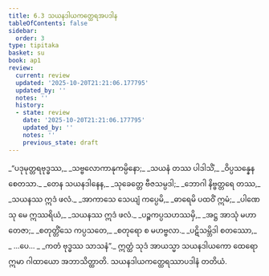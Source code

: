 ```yaml
---
title: 6.3 သယနဒါယကတ္ထေရအပဒါန
tableOfContents: false
sidebar:
  order: 3
type: tipitaka
basket: su
book: ap1
review:
  current: review
  updated: '2025-10-20T21:21:06.177795'
  updated_by: ''
  notes: ''
  history:
  - state: review
    date: '2025-10-20T21:21:06.177795'
    updated_by: ''
    notes: ''
    previous_state: draft
---
```



<DynamicBreadcrumb />


<ReviewStatus review={frontmatter.review} showDetails={true} />

<HypothesisAnnotation frontmatter={frontmatter} />

<Division number="20" book="ap1" e="ch" v="20" p="116">

<Paragraph number="1399" type="verses" book="ap1">
_“ပဒုမုတ္တရဗုဒ္ဓဿ,_  
_သဗ္ဗလောကာနုကမ္ပိနော;_  
_သယနံ တဿ ပါဒါသိံ,_  
_ဝိပ္ပသန္နေန စေတသာ._  

</Paragraph>

</Division>
<Division number="21" book="ap1" e="ch" v="20" p="117">

<Paragraph number="1400" type="verses" book="ap1">
_တေန သယနဒါနေန,_  
_သုခေတ္တေ ဗီဇသမ္ပဒါ;_  
_ဘောဂါ နိဗ္ဗတ္တရေ တဿ,_  
_သယနဿ ဣဒံ ဖလံ._  

</Paragraph>

</Division>
<Division number="22" book="ap1" e="ch" v="20" p="117">

<Paragraph number="1401" type="verses" book="ap1">
_အာကာသေ သေယျံ ကပ္ပေမိ,_  
_ဓာရေမိ ပထဝိံ ဣမံ;_  
_ပါဏေသု မေ ဣဿရိယံ,_  
_သယနဿ ဣဒံ ဖလံ._  

</Paragraph>

</Division>
<Division number="23" book="ap1" e="ch" v="20" p="117">

<Paragraph number="1402" type="verses" book="ap1">
_ပဉ္စကပ္ပသဟဿမှိ,_  
_အဋ္ဌ အာသုံ မဟာတေဇာ;_  
_စတုတ္တိံသေ ကပ္ပသတေ,_  
_စတုရော စ မဟဗ္ဗလာ._  

</Paragraph>

</Division>
<Division number="24" book="ap1" e="ch" v="20" p="117">

<Paragraph number="1403" type="verses" book="ap1">
_ပဋိသမ္ဘိဒါ စတဿော,_  
_ …ပေ… _  
_ကတံ ဗုဒ္ဓဿ သာသနံ”._  

</Paragraph>

<Paragraph number="1404" book="ap1">
ဣတ္ထံ သုဒံ အာယသ္မာ သယနဒါယကော ထေရော ဣမာ ဂါထာယော အဘာသိတ္ထာတိ.

</Paragraph>
</Division>

<Paragraph number="1405" type="center" book="ap1">
သယနဒါယကတ္ထေရဿာပဒါနံ တတိယံ.
</Paragraph>